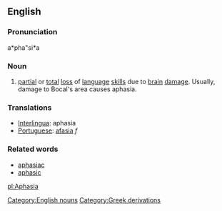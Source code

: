 ==English==
===Pronunciation===
a*pha"si*a

===Noun===
# [[partial]] or [[total]] [[loss]] of [[language]] [[skill]]s due to [[brain]] [[damage]]. Usually, damage to Bocal's area causes aphasia.

===Translations===
*[[Interlingua]]: aphasia
*[[Portuguese]]: [[afasia]] ''f''

===Related words===
* [[aphasiac]]
* [[aphasic]]

{{wikipedia}}

[[Category:English nouns]]

[[pl:Aphasia]]
[[Category:Greek derivations]]